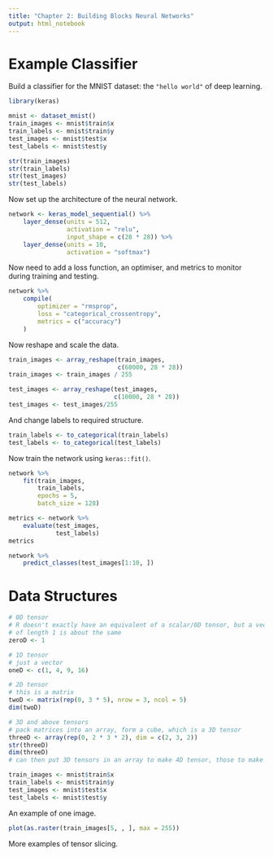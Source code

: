 ```yaml
---
title: "Chapter 2: Building Blocks Neural Networks"
output: html_notebook
---
```


# Example Classifier

Build a classifier for the MNIST dataset: the `"hello world"` of deep learning.

```r
library(keras)

mnist <- dataset_mnist()
train_images <- mnist$train$x
train_labels <- mnist$train$y
test_images <- mnist$test$x
test_labels <- mnist$test$y
```

```r
str(train_images)
str(train_labels)
str(test_images)
str(test_labels)
```



Now set up the architecture of the neural network.

```r
network <- keras_model_sequential() %>% 
    layer_dense(units = 512, 
                activation = "relu", 
                input_shape = c(28 * 28)) %>% 
    layer_dense(units = 10, 
                activation = "softmax")
```

Now need to add a loss function, an optimiser, and metrics to monitor during training and testing.

```r
network %>% 
    compile(
        optimizer = "rmsprop", 
        loss = "categorical_crossentropy", 
        metrics = c("accuracy")
    )
```

Now reshape and scale the data.

```r
train_images <- array_reshape(train_images, 
                              c(60000, 28 * 28))
train_images <- train_images / 255

test_images <- array_reshape(test_images, 
                             c(10000, 28 * 28))
test_images <- test_images/255
```

And change labels to required structure.

```r
train_labels <- to_categorical(train_labels)
test_labels <- to_categorical(test_labels)
```

Now train the network using `keras::fit()`.

```r
network %>% 
    fit(train_images, 
        train_labels, 
        epochs = 5, 
        batch_size = 128)
```

```r
metrics <- network %>% 
    evaluate(test_images, 
             test_labels)
metrics
```

```r
network %>% 
    predict_classes(test_images[1:10, ])
```

#  Data Structures

```r
# 0D tensor
# R doesn't exactly have an equivalent of a scalar/0D tensor, but a vector
# of length 1 is about the same
zeroD <- 1

# 1D tensor
# just a vector
oneD <- c(1, 4, 9, 16)

# 2D tensor
# this is a matrix
twoD <- matrix(rep(0, 3 * 5), nrow = 3, ncol = 5)
dim(twoD)

# 3D and above tensors
# pack matrices into an array, form a cube, which is a 3D tensor
threeD <- array(rep(0, 2 * 3 * 2), dim = c(2, 3, 2))
str(threeD)
dim(threeD)
# can then put 3D tensors in an array to make 4D tensor, those to make 5D etc.
```

```r
train_images <- mnist$train$x
train_labels <- mnist$train$y
test_images <- mnist$test$x
test_labels <- mnist$test$y
```

An example of one image.

```r
plot(as.raster(train_images[5, , ], max = 255))
```

More examples of tensor slicing.

```r

```



